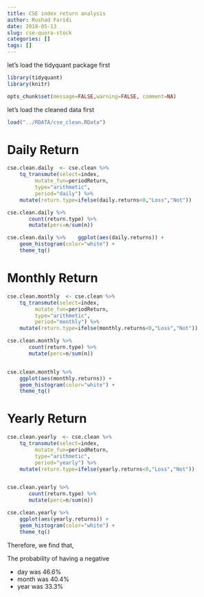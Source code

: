 ```yaml
---
title: CSE index return analysis
author: Rushad Faridi
date: 2018-05-13
slug: cse-quora-stock
categories: []
tags: []
---
```



let's load the tidyquant package first

```r
library(tidyquant)
library(knitr)
```

```r
opts_chunk$set(message=FALSE,warning=FALSE, comment=NA)
```


let's load the cleaned data first

```r
load("../RDATA/cse_clean.RData")
```


# Daily Return


```r
cse.clean.daily  <- cse.clean %>% 
    tq_transmute(select=index,
		 mutate_fun=periodReturn,
		 type="arithmetic",
		 period="daily") %>% 
    mutate(return.type=ifelse(daily.returns<0,"Loss","Not"))

cse.clean.daily %>% 
       count(return.type) %>% 
       mutate(perc=n/sum(n))

cse.clean.daily %>%    ggplot(aes(daily.returns)) +
	geom_histogram(color="white") +
	theme_tq()
```


# Monthly Return

```r
cse.clean.monthly  <- cse.clean %>% 
    tq_transmute(select=index,
		 mutate_fun=periodReturn,
		 type="arithmetic",
		 period="monthly") %>% 
    mutate(return.type=ifelse(monthly.returns<0,"Loss","Not"))

cse.clean.monthly %>% 
       count(return.type) %>% 
       mutate(perc=n/sum(n))


cse.clean.monthly %>%     
    ggplot(aes(monthly.returns)) +
	geom_histogram(color="white") + 
	theme_tq()
```


# Yearly Return

```r
cse.clean.yearly  <- cse.clean %>% 
    tq_transmute(select=index,
		 mutate_fun=periodReturn,
		 type="arithmetic",
		 period="yearly") %>% 
    mutate(return.type=ifelse(yearly.returns<0,"Loss","Not"))


cse.clean.yearly %>% 
       count(return.type) %>% 
       mutate(perc=n/sum(n))

cse.clean.yearly %>% 
    ggplot(aes(yearly.returns)) +
	geom_histogram(color="white") + 
	theme_tq()
```

Therefore, we find that, 

The probability of having a negative

* day was 46.6%
* month was 40.4%
* year was 33.3%
